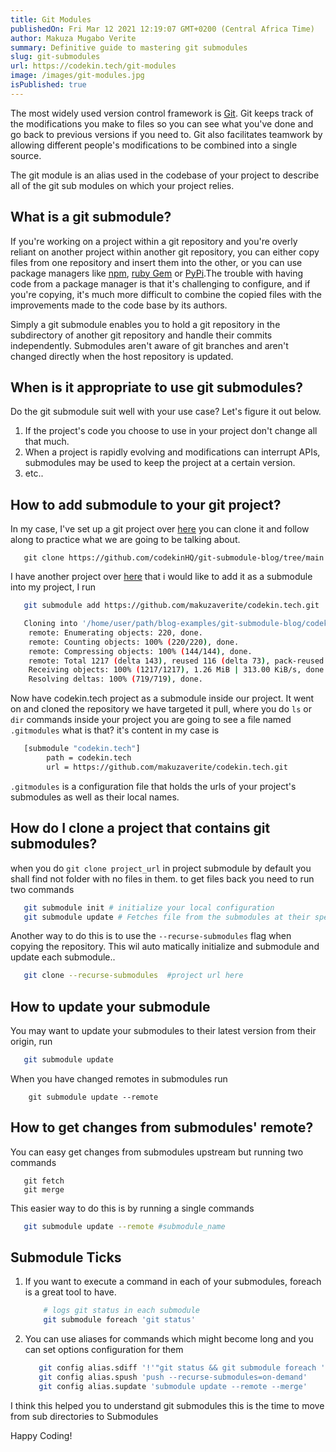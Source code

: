 ```yaml
---
title: Git Modules
publishedOn: Fri Mar 12 2021 12:19:07 GMT+0200 (Central Africa Time)
author: Makuza Mugabo Verite
summary: Definitive guide to mastering git submodules
slug: git-submodules
url: https://codekin.tech/git-modules
image: /images/git-modules.jpg
isPublished: true
---
```



The most widely used version control framework is [Git](https://en.wikipedia.org/wiki/Git). Git keeps track of the modifications you make to files so you can see what you've done and go back to previous versions if you need to. Git also facilitates teamwork by allowing different people's modifications to be combined into a single source.

The git module is an alias used in the codebase of your project to describe all of the git sub modules on which your project relies.


## What is a git submodule?

If you're working on a project within a git repository and you're overly reliant on another project within another git repository, you can either copy files from one repository and insert them into the other, or you can use package managers like [npm](https://www.npmjs.com/), [ruby Gem](https://rubygems.org/) or [PyPi](https://pypi.org/).The trouble with having code from a package manager is that it's challenging to configure, and if you're copying, it's much more difficult to combine the copied files with the improvements made to the code base by its authors.

Simply a git submodule enables you to hold a git repository in the subdirectory of another git repository and handle their commits independently. Submodules aren't aware of git branches and aren't changed directly when the host repository is updated.



## When is it appropriate to use git submodules?

Do the git submodule suit well with your use case? Let's figure it out below.


  1. If the project's code you choose to use in your project don't change all that much.
  2. When a project is rapidly evolving and modifications can interrupt APIs, submodules may be used to keep the project at a certain version.
  3. etc..


## How to add submodule to your git project?


In my case, I've set up a git project over [here](https://github.com/codekinHQ/git-submodule-blog/tree/main) you can clone it and follow along to practice what we are going to be talking about.


```branch
   git clone https://github.com/codekinHQ/git-submodule-blog/tree/main
```

I have another project over [here](https://github.com/makuzaverite/codekin.tech) that i would like to add it as a submodule into my project, I run

```bash
   git submodule add https://github.com/makuzaverite/codekin.tech.git

   Cloning into '/home/user/path/blog-examples/git-submodule-blog/codekin.tech'...
    remote: Enumerating objects: 220, done.
    remote: Counting objects: 100% (220/220), done.
    remote: Compressing objects: 100% (144/144), done.
    remote: Total 1217 (delta 143), reused 116 (delta 73), pack-reused 997
    Receiving objects: 100% (1217/1217), 1.26 MiB | 313.00 KiB/s, done.
    Resolving deltas: 100% (719/719), done.
```

Now have codekin.tech project as a submodule inside our project. It went on and cloned the repository we have targeted it pull, where you do `ls` or `dir` commands inside your project you are going to see a file named `.gitmodules` what is that? it's content in my case is

```bash
   [submodule "codekin.tech"]
        path = codekin.tech
        url = https://github.com/makuzaverite/codekin.tech.git
```
`.gitmodules` is a configuration file that holds the urls of your project's submodules as well as their local names.



## How do I clone a project that contains git submodules?

 when you do `git clone project_url` in project submodule by default you shall find not folder with no files in them. to get files back you need to run two commands

 ```bash
    git submodule init # initialize your local configuration
    git submodule update # Fetches file from the submodules at their specific commits in your configurations
 ```

 Another way to do this is to use the `--recurse-submodules` flag when copying the repository. This wil auto matically initialize and submodule and update each submodule..

```bash
   git clone --recurse-submodules  #project url here
```

## How to update your submodule

You may want to update your submodules to their latest version from their origin, run

```bash
   git submodule update
```

When you have changed remotes in submodules run

```brash
    git submodule update --remote
```


## How to get changes from submodules' remote?

You can easy get changes from submodules upstream but running two commands

```brash
   git fetch
   git merge
```

This easier way to do this is by running a single commands

```bash
   git submodule update --remote #submodule_name
```

## Submodule Ticks

1. If you want to execute a command in each of your submodules, foreach is a great tool to have.

    ```bash
        # logs git status in each submodule
        git submodule foreach 'git status'
    ```
2. You can use aliases for commands which might become long and you can set options configuration for them

    ```bash
       git config alias.sdiff '!'"git status && git submodule foreach 'git status'"
       git config alias.spush 'push --recurse-submodules=on-demand'
       git config alias.supdate 'submodule update --remote --merge'
    ```

I think this helped you to understand git submodules this is the time to move from sub directories to Submodules


Happy Coding!

